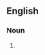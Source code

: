 {{also|ormèrs}}

==English==

===Noun===
{{head|en|noun plural form}}

# {{plural of|ormer|lang=en}}
